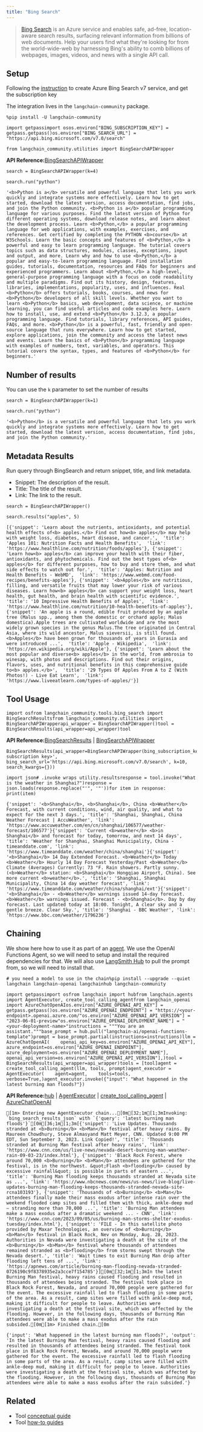 ```yaml
---
title: "Bing Search"
---
```


> [Bing Search](https://learn.microsoft.com/en-us/bing/search-apis/bing-web-search/) is an Azure service and enables safe, ad-free, location-aware search results, surfacing relevant information from billions of web documents. Help your users find what they're looking for from the world-wide-web by harnessing Bing's ability to comb billions of webpages, images, videos, and news with a single API call.

## Setup

Following the [instruction](https://learn.microsoft.com/en-us/bing/search-apis/bing-web-search/create-bing-search-service-resource) to create Azure Bing Search v7 service, and get the subscription key

The integration lives in the `langchain-community` package.

```
%pip install -U langchain-community
```

```
import getpassimport osos.environ["BING_SUBSCRIPTION_KEY"] = getpass.getpass()os.environ["BING_SEARCH_URL"] = "https://api.bing.microsoft.com/v7.0/search"
```

```
from langchain_community.utilities import BingSearchAPIWrapper
```

**API Reference:**[BingSearchAPIWrapper](https://python.langchain.com/api_reference/community/utilities/langchain_community.utilities.bing_search.BingSearchAPIWrapper.html)

```
search = BingSearchAPIWrapper(k=4)
```

```
search.run("python")
```

```
'<b>Python is a</b> versatile and powerful language that lets you work quickly and integrate systems more effectively. Learn how to get started, download the latest version, access documentation, find jobs, and join the Python community. <b>Python is a</b> popular programming language for various purposes. Find the latest version of Python for different operating systems, download release notes, and learn about the development process. Learn <b>Python,</b> a popular programming language for web applications, with examples, exercises, and references. Get certified by completing the PYTHON <b>course</b> at W3Schools. Learn the basic concepts and features of <b>Python,</b> a powerful and easy to learn programming language. The tutorial covers topics such as data structures, modules, classes, exceptions, input and output, and more. Learn why and how to use <b>Python,</b> a popular and easy-to-learn programming language. Find installation guides, tutorials, documentation, resources and FAQs for beginners and experienced programmers. Learn about <b>Python,</b> a high-level, general-purpose programming language with a focus on code readability and multiple paradigms. Find out its history, design, features, libraries, implementations, popularity, uses, and influences. Real <b>Python</b> offers tutorials, books, courses, and news for <b>Python</b> developers of all skill levels. Whether you want to learn <b>Python</b> basics, web development, data science, or machine learning, you can find useful articles and code examples here. Learn how to install, use, and extend <b>Python</b> 3.12.3, a popular programming language. Find tutorials, library references, API guides, FAQs, and more. <b>Python</b> is a powerful, fast, friendly and open-source language that runs everywhere. Learn how to get started, explore applications, join the community and access the latest news and events. Learn the basics of <b>Python</b> programming language with examples of numbers, text, variables, and operators. This tutorial covers the syntax, types, and features of <b>Python</b> for beginners.'
```

## Number of results

You can use the `k` parameter to set the number of results

```
search = BingSearchAPIWrapper(k=1)
```

```
search.run("python")
```

```
'<b>Python</b> is a versatile and powerful language that lets you work quickly and integrate systems more effectively. Learn how to get started, download the latest version, access documentation, find jobs, and join the Python community.'
```

## Metadata Results

Run query through BingSearch and return snippet, title, and link metadata.

* Snippet: The description of the result.
* Title: The title of the result.
* Link: The link to the result.

```
search = BingSearchAPIWrapper()
```

```
search.results("apples", 5)
```

```
[{'snippet': 'Learn about the nutrients, antioxidants, and potential health effects of<b> apples.</b> Find out how<b> apples</b> may help with weight loss, diabetes, heart disease, and cancer.',  'title': 'Apples 101: Nutrition Facts and Health Benefits',  'link': 'https://www.healthline.com/nutrition/foods/apples'}, {'snippet': 'Learn how<b> apples</b> can improve your health with their fiber, antioxidants, and phytochemicals. Find out the best types of<b> apples</b> for different purposes, how to buy and store them, and what side effects to watch out for.',  'title': 'Apples: Nutrition and Health Benefits - WebMD',  'link': 'https://www.webmd.com/food-recipes/benefits-apples'}, {'snippet': '<b>Apples</b> are nutritious, filling, and versatile fruits that may lower your risk of various diseases. Learn how<b> apples</b> can support your weight loss, heart health, gut health, and brain health with scientific evidence.',  'title': '10 Impressive Health Benefits of Apples',  'link': 'https://www.healthline.com/nutrition/10-health-benefits-of-apples'}, {'snippet': 'An apple is a round, edible fruit produced by an apple tree (Malus spp., among them the domestic or orchard apple; Malus domestica).Apple trees are cultivated worldwide and are the most widely grown species in the genus Malus.The tree originated in Central Asia, where its wild ancestor, Malus sieversii, is still found.<b>Apples</b> have been grown for thousands of years in Eurasia and were introduced ...',  'title': 'Apple - Wikipedia',  'link': 'https://en.wikipedia.org/wiki/Apple'}, {'snippet': 'Learn about the most popular and diverse<b> apples</b> in the world, from ambrosia to winesap, with photos and descriptions. Find out their origins, flavors, uses, and nutritional benefits in this comprehensive guide to<b> apples.</b>',  'title': '29 Types Of Apples From A to Z (With Photos!) - Live Eat Learn',  'link': 'https://www.liveeatlearn.com/types-of-apples/'}]
```

## Tool Usage

```
import osfrom langchain_community.tools.bing_search import BingSearchResultsfrom langchain_community.utilities import BingSearchAPIWrapperapi_wrapper = BingSearchAPIWrapper()tool = BingSearchResults(api_wrapper=api_wrapper)tool
```

**API Reference:**[BingSearchResults](https://python.langchain.com/api_reference/community/tools/langchain_community.tools.bing_search.tool.BingSearchResults.html) | [BingSearchAPIWrapper](https://python.langchain.com/api_reference/community/utilities/langchain_community.utilities.bing_search.BingSearchAPIWrapper.html)

```
BingSearchResults(api_wrapper=BingSearchAPIWrapper(bing_subscription_key='<your subscription key>', bing_search_url='https://api.bing.microsoft.com/v7.0/search', k=10, search_kwargs={}))
```

```
import json# .invoke wraps utility.resultsresponse = tool.invoke("What is the weather in Shanghai?")response = json.loads(response.replace("'", '"'))for item in response:    print(item)
```

```
{'snippet': '<b>Shanghai</b>, <b>Shanghai</b>, China <b>Weather</b> Forecast, with current conditions, wind, air quality, and what to expect for the next 3 days.', 'title': 'Shanghai, Shanghai, China Weather Forecast | AccuWeather', 'link': 'https://www.accuweather.com/en/cn/shanghai/106577/weather-forecast/106577'}{'snippet': 'Current <b>weather</b> <b>in Shanghai</b> and forecast for today, tomorrow, and next 14 days', 'title': 'Weather for Shanghai, Shanghai Municipality, China - timeanddate.com', 'link': 'https://www.timeanddate.com/weather/china/shanghai'}{'snippet': '<b>Shanghai</b> 14 Day Extended Forecast. <b>Weather</b> Today <b>Weather</b> Hourly 14 Day Forecast Yesterday/Past <b>Weather</b> Climate (Averages) Currently: 73 °F. Rain showers. Partly sunny. (<b>Weather</b> station: <b>Shanghai</b> Hongqiao Airport, China). See more current <b>weather</b>.', 'title': 'Shanghai, Shanghai Municipality, China 14 day weather forecast', 'link': 'https://www.timeanddate.com/weather/china/shanghai/ext'}{'snippet': '<b>Shanghai</b> - <b>Weather</b> warnings issued 14-day forecast. <b>Weather</b> warnings issued. Forecast - <b>Shanghai</b>. Day by day forecast. Last updated today at 18:00. Tonight, A clear sky and a gentle breeze. Clear Sky.', 'title': 'Shanghai - BBC Weather', 'link': 'https://www.bbc.com/weather/1796236'}
```

## Chaining

We show here how to use it as part of an [agent](/oss/tutorials/agents). We use the OpenAI Functions Agent, so we will need to setup and install the required dependencies for that. We will also use [LangSmith Hub](https://smith.langchain.com/hub) to pull the prompt from, so we will need to install that.

```
# you need a model to use in the chain%pip install --upgrade --quiet langchain langchain-openai langchainhub langchain-community
```

```
import getpassimport osfrom langchain import hubfrom langchain.agents import AgentExecutor, create_tool_calling_agentfrom langchain_openai import AzureChatOpenAIos.environ["AZURE_OPENAI_API_KEY"] = getpass.getpass()os.environ["AZURE_OPENAI_ENDPOINT"] = "https://<your-endpoint>.openai.azure.com/"os.environ["AZURE_OPENAI_API_VERSION"] = "2023-06-01-preview"os.environ["AZURE_OPENAI_DEPLOYMENT_NAME"] = "<your-deployment-name>"instructions = """You are an assistant."""base_prompt = hub.pull("langchain-ai/openai-functions-template")prompt = base_prompt.partial(instructions=instructions)llm = AzureChatOpenAI(    openai_api_key=os.environ["AZURE_OPENAI_API_KEY"],    azure_endpoint=os.environ["AZURE_OPENAI_ENDPOINT"],    azure_deployment=os.environ["AZURE_OPENAI_DEPLOYMENT_NAME"],    openai_api_version=os.environ["AZURE_OPENAI_API_VERSION"],)tool = BingSearchResults(api_wrapper=api_wrapper)tools = [tool]agent = create_tool_calling_agent(llm, tools, prompt)agent_executor = AgentExecutor(    agent=agent,    tools=tools,    verbose=True,)agent_executor.invoke({"input": "What happened in the latest burning man floods?"})
```

**API Reference:**[hub](https://python.langchain.com/api_reference/langchain/hub/langchain.hub.hub.html) | [AgentExecutor](https://python.langchain.com/api_reference/langchain/agents/langchain.agents.agent.AgentExecutor.html) | [create\_tool\_calling\_agent](https://python.langchain.com/api_reference/langchain/agents/langchain.agents.tool_calling_agent.base.create_tool_calling_agent.html) | [AzureChatOpenAI](https://python.langchain.com/api_reference/openai/chat_models/langchain_openai.chat_models.azure.AzureChatOpenAI.html)

```
[1m> Entering new AgentExecutor chain...[0m[32;1m[1;3mInvoking: `bing_search_results_json` with `{'query': 'latest burning man floods'}`[0m[36;1m[1;3m[{'snippet': 'Live Updates. Thousands stranded at <b>Burning</b> <b>Man</b> festival after heavy rains. By Maureen Chowdhury, Steve Almasyand Matt Meyer, CNN. Updated 9:00 PM EDT, Sun September 3, 2023. Link Copied!', 'title': 'Thousands stranded at Burning Man festival after heavy rains', 'link': 'https://www.cnn.com/us/live-news/nevada-desert-burning-man-weather-rain-09-03-23/index.html'}, {'snippet': 'Black Rock Forest, where around 70,000 <b>Burning</b> <b>Man</b> attendees are gathered for the festival, is in the northwest. &quot;Flash <b>flooding</b> caused by excessive rainfall&quot; is possible in parts of eastern ...', 'title': 'Burning Man flooding keeps thousands stranded at Nevada site as ...', 'link': 'https://www.nbcnews.com/news/us-news/live-blog/live-updates-burning-man-flooding-keeps-thousands-stranded-nevada-site-rcna103193'}, {'snippet': 'Thousands of <b>Burning</b> <b>Man</b> attendees finally made their mass exodus after intense rain over the weekend flooded camp sites and filled them with thick, ankle-deep mud – stranding more than 70,000 ...', 'title': 'Burning Man attendees make a mass exodus after a dramatic weekend ... - CNN', 'link': 'https://www.cnn.com/2023/09/05/us/burning-man-storms-shelter-exodus-tuesday/index.html'}, {'snippet': 'FILE - In this satellite photo provided by Maxar Technologies, an overview of <b>Burning</b> <b>Man</b> festival in Black Rock, Nev on Monday, Aug. 28, 2023. Authorities in Nevada were investigating a death at the site of the <b>Burning</b> <b>Man</b> festival where thousands of attendees remained stranded as <b>flooding</b> from storms swept through the Nevada desert.', 'title': 'Wait times to exit Burning Man drop after flooding left tens of ...', 'link': 'https://apnews.com/article/burning-man-flooding-nevada-stranded-0726190c9f8378935e2a3cce7f154785'}][0m[32;1m[1;3mIn the latest Burning Man festival, heavy rains caused flooding and resulted in thousands of attendees being stranded. The festival took place in Black Rock Forest, Nevada, and around 70,000 people were gathered for the event. The excessive rainfall led to flash flooding in some parts of the area. As a result, camp sites were filled with ankle-deep mud, making it difficult for people to leave. Authorities were investigating a death at the festival site, which was affected by the flooding. However, in the following days, thousands of Burning Man attendees were able to make a mass exodus after the rain subsided.[0m[1m> Finished chain.[0m
```

```
{'input': 'What happened in the latest burning man floods?', 'output': 'In the latest Burning Man festival, heavy rains caused flooding and resulted in thousands of attendees being stranded. The festival took place in Black Rock Forest, Nevada, and around 70,000 people were gathered for the event. The excessive rainfall led to flash flooding in some parts of the area. As a result, camp sites were filled with ankle-deep mud, making it difficult for people to leave. Authorities were investigating a death at the festival site, which was affected by the flooding. However, in the following days, thousands of Burning Man attendees were able to make a mass exodus after the rain subsided.'}
```

## Related

* Tool [conceptual guide](/oss/concepts/tools)
* Tool [how-to guides](/oss/how_to/#tools)
